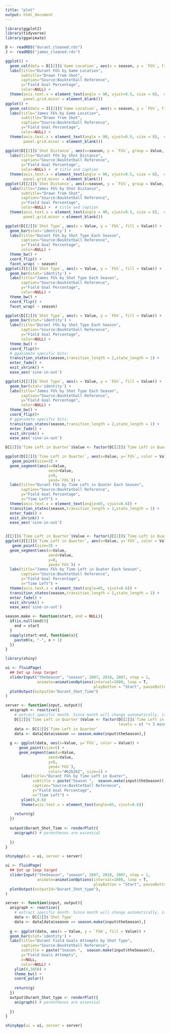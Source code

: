 ```yaml
---
title: "plot"
output: html_document
---
```


```r
library(ggplot2)
library(tidyverse)
library(gganimate)
```

```r
D <- readRDS("durant_cleaned.rds")
J <- readRDS("james_cleaned.rds")
```


```r
ggplot() + 
  geom_col(data = D[[2]]$`Game Location`, aes(x = season, y = `FG%`, fill = Value), position = "dodge") +
  labs(title="Durant FG% by Game Location", 
       subtitle="Drawn from Shot", 
       caption="Source:Basktetball Reference", 
       y="Field Goal Percentage", 
       color=NULL) +
  theme(axis.text.x = element_text(angle = 90, vjust=0.5, size = 8),  # rotate x axis text
        panel.grid.minor = element_blank())
ggplot() + 
  geom_col(data = J[[2]]$`Game Location`, aes(x = season, y = `FG%`, fill = Value), position = "dodge") +
  labs(title="James FG% by Game Location", 
       subtitle="Drawn from Shot", 
       caption="Source:Basktetball Reference", 
       y="Field Goal Percentage", 
       color=NULL) +
  theme(axis.text.x = element_text(angle = 90, vjust=0.5, size = 8),  # rotate x axis text
        panel.grid.minor = element_blank())

```

```r
ggplot(D[[2]]$`Shot Distance`, aes(x=season, y = `FG%`, group = Value, color = Value)) + geom_line()+
  labs(title="Durant FG% by Shot Distance", 
       caption="Source:Basktetball Reference", 
       y="Field Goal Percentage", 
       color=NULL) +  # title and caption
  theme(axis.text.x = element_text(angle = 90, vjust=0.5, size = 8),  # rotate x axis text
        panel.grid.minor = element_blank()) 
ggplot(J[[2]]$`Shot Distance`, aes(x=season, y = `FG%`, group = Value, color = Value)) + geom_line()+
  labs(title="James FG% by Shot Distance", 
       subtitle="Drawn from Shot", 
       caption="Source:Basktetball Reference", 
       y="Field Goal Percentage", 
       color=NULL) +  # title and caption
  theme(axis.text.x = element_text(angle = 90, vjust=0.5, size = 8),  # rotate x axis text
        panel.grid.minor = element_blank()) 
```

```r
ggplot(D[[2]]$`Shot Type`, aes(x = Value, y = `FG%`, fill = Value)) + 
  geom_bar(stat='identity') +
  labs(title="Durant FG% by Shot Type Each Season", 
       caption="Source:Basktetball Reference", 
       y="Field Goal Percentage", 
       color=NULL) +
  theme_bw() +
  coord_flip() +
  facet_wrap( ~ season)
ggplot(J[[2]]$`Shot Type`, aes(x = Value, y = `FG%`, fill = Value)) + 
  geom_bar(stat='identity') +
  labs(title="James FG% by Shot Type Each Season", 
       caption="Source:Basktetball Reference", 
       y="Field Goal Percentage", 
       color=NULL) +
  theme_bw() +
  coord_flip() +
  facet_wrap( ~ season)

```


```r
ggplot(D[[2]]$`Shot Type`, aes(x = Value, y = `FG%`, fill = Value)) + 
  geom_bar(stat='identity') +
  labs(title="Durant FG% by Shot Type Each Season", 
       caption="Source:Basktetball Reference", 
       y="Field Goal Percentage", 
       color=NULL) +
  theme_bw() +
  coord_flip()+
  # gganimate specific bits:
  transition_states(season,transition_length = 2,state_length = 1) +
  enter_fade() + 
  exit_shrink() +
  ease_aes('sine-in-out')

ggplot(J[[2]]$`Shot Type`, aes(x = Value, y = `FG%`, fill = Value)) + 
  geom_bar(stat='identity') +
  labs(title="James FG% by Shot Type Each Season", 
       caption="Source:Basktetball Reference", 
       y="Field Goal Percentage", 
       color=NULL) +
  theme_bw() +
  coord_flip()+
  # gganimate specific bits:
  transition_states(season,transition_length = 2,state_length = 1) +
  enter_fade() + 
  exit_shrink() +
  ease_aes('sine-in-out')
```

```r
D[[2]]$`Time Left in Quarter`$Value <- factor(D[[2]]$`Time Left in Quarter`$Value, levels = c( "< 3 minutes", "3-6 minutes", "> 6 minutes"))

ggplot(D[[2]]$`Time Left in Quarter`, aes(x=Value, y=`FG%`, color = Value)) + 
   geom_point(size=3) + 
  geom_segment(aes(x=Value, 
                   xend=Value, 
                   y=0, 
                   yend=`FG%`)) +
  labs(title="Durant FG% by Time Left in Quater Each Season", 
       caption="Source:Basktetball Reference", 
       y="Field Goal Percentage",
       x="Time Left") + 
  theme(axis.text.x = element_text(angle=65, vjust=0.6)) +
  transition_states(season,transition_length = 2,state_length = 1) +
  enter_fade() + 
  exit_shrink() +
  ease_aes('sine-in-out')


J[[2]]$`Time Left in Quarter`$Value <- factor(J[[2]]$`Time Left in Quarter`$Value, levels = c( "< 3 minutes", "3-6 minutes", "> 6 minutes"))
ggplot(J[[2]]$`Time Left in Quarter`, aes(x=Value, y=`FG%`, color = Value)) + 
   geom_point(size=3) + 
  geom_segment(aes(x=Value, 
                   xend=Value, 
                   y=0, 
                   yend=`FG%`)) +
  labs(title="James FG% by Time Left in Quater Each Season", 
       caption="Source:Basktetball Reference", 
       y="Field Goal Percentage",
       x="Time Left") + 
  theme(axis.text.x = element_text(angle=65, vjust=0.6)) +
  transition_states(season,transition_length = 2,state_length = 1) +
  enter_fade() + 
  exit_shrink() +
  ease_aes('sine-in-out')

```
```r
season.make <- function(start, end = NULL){
  if(is.null(end)){
    end = start
  }
  sapply(start:end, function(x){
    paste0(x, "-", x + 1)
  })
}
```





```r
library(shiny)

ui <- fluidPage(
  ## Set up loop target
  sliderInput("theSeason", "season", 2007, 2018, 2007, step = 1, 
              animate=animationOptions(interval=1000, loop = T,
                                       playButton = "Start", pauseButton = "Stop")),
  plotOutput(outputId="Durant_Shot_Time")
)

server <- function(input, output){
  anigraph <- reactive({
    # extract specific month. Since month will change automatically, it keeps renewed.
    D[[2]]$`Time Left in Quarter`$Value <- factor(D[[2]]$`Time Left in Quarter`$Value, 
                                                  levels = c( "< 3 minutes", "3-6 minutes", "> 6 minutes"))
    data <- D[[2]]$`Time Left in Quarter`
    data <- data[data$season == season.make(input$theSeason),]
  
  g <- ggplot(data, aes(x=Value, y=`FG%`, color = Value)) + 
      geom_point(size=5) + 
      geom_segment(aes(x=Value, 
                   xend=Value, 
                   y=0, 
                   yend=`FG%`),
                   color="#b2b2b2", size=1) +
       labs(title="Durant FG% by Time Left in Quater", 
            subtitle = paste("Season ",  season.make(input$theSeason)),
            caption="Source:Basktetball Reference", 
            y="Field Goal Percentage",
            x="Time Left") + 
       ylim(0,0.6)
       theme(axis.text.x = element_text(angle=65, vjust=0.6))
  
    return(g)
  })
  
  output$Durant_Shot_Time <- renderPlot({
    anigraph() # parentheses are essensial
    
  })
}

shinyApp(ui = ui, server = server)

```

```r
ui <- fluidPage(
  ## Set up loop target
  sliderInput("theSeason", "season", 2007, 2018, 2007, step = 1, 
              animate=animationOptions(interval=1000, loop = T,
                                       playButton = "Start", pauseButton = "Stop")),
  plotOutput(outputId="Durant_Shot_type"),
)

server <- function(input, output){
  anigraph <- reactive({
    # extract specific month. Since month will change automatically, it keeps renewed.
    data <- D[[2]]$`Shot Type`
    data <- data[data$season == season.make(input$theSeason),]
  
  g <- ggplot(data, aes(x = Value, y = `FGA`, fill = Value)) + 
  geom_bar(stat='identity') +
  labs(title="Durant Field Goals Attempts by Shot Type", 
       caption="Source:Basktetball Reference", 
       subtitle = paste("Season ",  season.make(input$theSeason)),
       y="Field Goals Attempts", 
       x=NULL,
       color=NULL) +
    ylim(0,1650) +
    theme_bw() +
    coord_polar()
  
    return(g)
  })
  output$Durant_Shot_type <- renderPlot({
    anigraph() # parentheses are essensial
    
  })
}

shinyApp(ui = ui, server = server)
```









